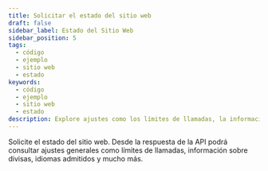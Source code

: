 ```yaml
---
title: Solicitar el estado del sitio web
draft: false
sidebar_label: Estado del Sitio Web
sidebar_position: 5
tags:
  - código
  - ejemplo
  - sitio web
  - estado
keywords:
  - código
  - ejemplo
  - sitio web
  - estado
description: Explore ajustes como los límites de llamadas, la información sobre divisas y los idiomas admitidos a través de una solicitud de estado del sitio web. Aprenda con este ejemplo de API.
---
```



Solicite el estado del sitio web. Desde la respuesta de la API podrá consultar ajustes generales como límites de llamadas, información sobre divisas, idiomas admitidos y mucho más.

<SandboxIframe sandbox={sandboxes.website_status}/>
